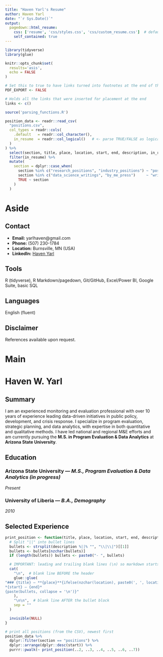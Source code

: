 ```yaml
---
title: "Haven Yarl's Resume"
author: Haven Yarl
date: "`r Sys.Date()`"
output:
  pagedown::html_resume:
    css: ['resume', 'css/styles.css', 'css/custom_resume.css']  # default first, custom last
    self_contained: true
---
```


```r
library(tidyverse)
library(glue)
```


```r
knitr::opts_chunk$set(
  results='asis', 
  echo = FALSE
)

# Set this to true to have links turned into footnotes at the end of the document
PDF_EXPORT <- FALSE

# Holds all the links that were inserted for placement at the end
links <- c()

source('parsing_functions.R')

position_data <- readr::read_csv(
  "positions.csv",
  col_types = readr::cols(
    .default   = readr::col_character(),
    in_resume  = readr::col_logical()   # <- parse TRUE/FALSE as logical
  )
) %>%
  select(section, title, place, location, start, end, description, in_resume) %>%
  filter(in_resume) %>%
  mutate(
    section = dplyr::case_when(
      section %in% c("research_positions", "industry_positions") ~ "positions",
      section %in% c("data_science_writings", "by_me_press")     ~ "writings",
      TRUE ~ section
    )
  )

```


Aside
================================================================================

Contact {#contact}
--------------------------------------------------------------------------------

- **Email:** yarlhaven@gmail.com  
- **Phone:** (507) 230-1784  
- **Location:** Burnsville, MN (USA)  
- **LinkedIn:** [Haven Yarl](https://www.linkedin.com/in/haven-yarl-50970149/)

Tools
-------------------------------------
R (tidyverse), R Markdown/pagedown, Git/GitHub, Excel/Power BI, Google Suite, basic SQL

Languages
-------------------------------------
English (fluent)

Disclaimer
-------------------------------------
References available upon request.

Main
================================================================================

# Haven W. Yarl

Summary {data-icon=user}
--------------------------------------------------------------------------------
I am an experienced monitoring and evaluation professional with over 10 years of experience leading data-driven initiatives in public policy, development, and crisis response. I specialize in program evaluation, strategic planning, and data analytics, with expertise in both quantitative and qualitative methods. I have led national and regional M&E efforts and am currently pursuing the **M.S. in Program Evaluation & Data Analytics** at **Arizona State University**.

Education {data-icon=graduation-cap data-concise=true}  
--------------------------------------------------------------------------------

### Arizona State University — *M.S., Program Evaluation & Data Analytics (in progress)*
*Present*

### University of Liberia — *B.A., Demography*
*2010*

Selected Experience {data-icon=suitcase}
--------------------------------------------------------------------------------


```r
print_position <- function(title, place, location, start, end, description) {
  # Split "||" into bullet lines
  bullets <- strsplit(description %||% "", "\\|\\|")[[1]]
  bullets <- bullets[nzchar(bullets)]
  if (length(bullets)) bullets <- paste0("- ", bullets)

  # IMPORTANT: leading and trailing blank lines (\n) so markdown starts/ends a block
  cat(
    "\n",  # blank line BEFORE the header
    glue::glue(
"### {title} — **{place}**{ifelse(nzchar(location), paste0(', ', location), '')}
*{start} – {end}*
{paste(bullets, collapse = '\n')}"
    ),
    "\n\n",  # blank line AFTER the bullet block
    sep = ""
  )

  invisible(NULL)
}

# print all positions (from the CSV), newest first
position_data %>%
  dplyr::filter(section == "positions") %>%
  dplyr::arrange(dplyr::desc(start)) %>%
  purrr::pwalk(~ print_position(..2, ..3, ..4, ..5, ..6, ..7))
```
 







 
